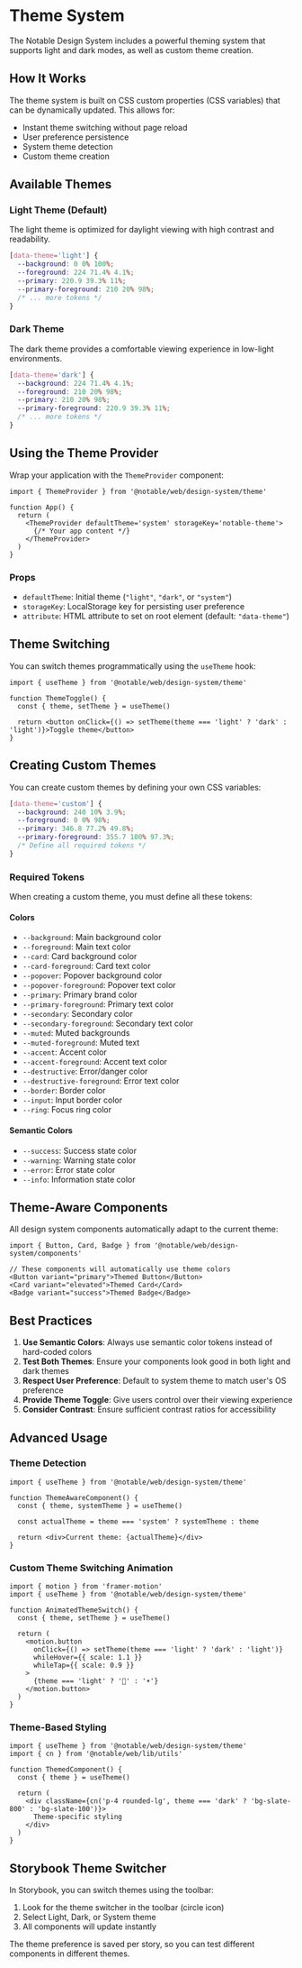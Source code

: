 
<Meta title='Design System/Theme' />

# Theme System

The Notable Design System includes a powerful theming system that supports light and dark modes, as well as custom theme
creation.

## How It Works

The theme system is built on CSS custom properties (CSS variables) that can be dynamically updated. This allows for:

- Instant theme switching without page reload
- User preference persistence
- System theme detection
- Custom theme creation

## Available Themes

### Light Theme (Default)

The light theme is optimized for daylight viewing with high contrast and readability.

```css
[data-theme='light'] {
  --background: 0 0% 100%;
  --foreground: 224 71.4% 4.1%;
  --primary: 220.9 39.3% 11%;
  --primary-foreground: 210 20% 98%;
  /* ... more tokens */
}
```

### Dark Theme

The dark theme provides a comfortable viewing experience in low-light environments.

```css
[data-theme='dark'] {
  --background: 224 71.4% 4.1%;
  --foreground: 210 20% 98%;
  --primary: 210 20% 98%;
  --primary-foreground: 220.9 39.3% 11%;
  /* ... more tokens */
}
```

## Using the Theme Provider

Wrap your application with the `ThemeProvider` component:

```tsx
import { ThemeProvider } from '@notable/web/design-system/theme'

function App() {
  return (
    <ThemeProvider defaultTheme='system' storageKey='notable-theme'>
      {/* Your app content */}
    </ThemeProvider>
  )
}
```

### Props

- `defaultTheme`: Initial theme (`"light"`, `"dark"`, or `"system"`)
- `storageKey`: LocalStorage key for persisting user preference
- `attribute`: HTML attribute to set on root element (default: `"data-theme"`)

## Theme Switching

You can switch themes programmatically using the `useTheme` hook:

```tsx
import { useTheme } from '@notable/web/design-system/theme'

function ThemeToggle() {
  const { theme, setTheme } = useTheme()

  return <button onClick={() => setTheme(theme === 'light' ? 'dark' : 'light')}>Toggle theme</button>
}
```

## Creating Custom Themes

You can create custom themes by defining your own CSS variables:

```css
[data-theme='custom'] {
  --background: 240 10% 3.9%;
  --foreground: 0 0% 98%;
  --primary: 346.8 77.2% 49.8%;
  --primary-foreground: 355.7 100% 97.3%;
  /* Define all required tokens */
}
```

### Required Tokens

When creating a custom theme, you must define all these tokens:

#### Colors

- `--background`: Main background color
- `--foreground`: Main text color
- `--card`: Card background color
- `--card-foreground`: Card text color
- `--popover`: Popover background color
- `--popover-foreground`: Popover text color
- `--primary`: Primary brand color
- `--primary-foreground`: Primary text color
- `--secondary`: Secondary color
- `--secondary-foreground`: Secondary text color
- `--muted`: Muted backgrounds
- `--muted-foreground`: Muted text
- `--accent`: Accent color
- `--accent-foreground`: Accent text color
- `--destructive`: Error/danger color
- `--destructive-foreground`: Error text color
- `--border`: Border color
- `--input`: Input border color
- `--ring`: Focus ring color

#### Semantic Colors

- `--success`: Success state color
- `--warning`: Warning state color
- `--error`: Error state color
- `--info`: Information state color

## Theme-Aware Components

All design system components automatically adapt to the current theme:

```tsx
import { Button, Card, Badge } from '@notable/web/design-system/components'

// These components will automatically use theme colors
<Button variant="primary">Themed Button</Button>
<Card variant="elevated">Themed Card</Card>
<Badge variant="success">Themed Badge</Badge>
```

## Best Practices

1. **Use Semantic Colors**: Always use semantic color tokens instead of hard-coded colors
2. **Test Both Themes**: Ensure your components look good in both light and dark themes
3. **Respect User Preference**: Default to system theme to match user's OS preference
4. **Provide Theme Toggle**: Give users control over their viewing experience
5. **Consider Contrast**: Ensure sufficient contrast ratios for accessibility

## Advanced Usage

### Theme Detection

```tsx
import { useTheme } from '@notable/web/design-system/theme'

function ThemeAwareComponent() {
  const { theme, systemTheme } = useTheme()

  const actualTheme = theme === 'system' ? systemTheme : theme

  return <div>Current theme: {actualTheme}</div>
}
```

### Custom Theme Switching Animation

```tsx
import { motion } from 'framer-motion'
import { useTheme } from '@notable/web/design-system/theme'

function AnimatedThemeSwitch() {
  const { theme, setTheme } = useTheme()

  return (
    <motion.button
      onClick={() => setTheme(theme === 'light' ? 'dark' : 'light')}
      whileHover={{ scale: 1.1 }}
      whileTap={{ scale: 0.9 }}
    >
      {theme === 'light' ? '🌙' : '☀️'}
    </motion.button>
  )
}
```

### Theme-Based Styling

```tsx
import { useTheme } from '@notable/web/design-system/theme'
import { cn } from '@notable/web/lib/utils'

function ThemedComponent() {
  const { theme } = useTheme()

  return (
    <div className={cn('p-4 rounded-lg', theme === 'dark' ? 'bg-slate-800' : 'bg-slate-100')}>
      Theme-specific styling
    </div>
  )
}
```

## Storybook Theme Switcher

In Storybook, you can switch themes using the toolbar:

1. Look for the theme switcher in the toolbar (circle icon)
2. Select Light, Dark, or System theme
3. All components will update instantly

The theme preference is saved per story, so you can test different components in different themes.
